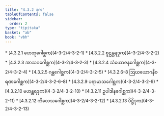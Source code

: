```yaml
---
title: "4.3.2 ဒုက"
tableOfContents: false
sidebar:
  order: 2
type: "tipitaka"
basket: "ab"
book: "vbh"
---
```



<DynamicBreadcrumb />



<TableOfContents book="vbh" section="4.3.2">
* [4.3.2.1 ဟေတုဂေါစ္ဆက](4-3-2/4-3-2-1)
* [4.3.2.2 စူဠန္တရဒုက](4-3-2/4-3-2-2)
* [4.3.2.3 အာသဝဂေါစ္ဆက](4-3-2/4-3-2-3)
* [4.3.2.4 သံယောဇနဂေါစ္ဆက](4-3-2/4-3-2-4)
* [4.3.2.5 ဂန္ထဂေါစ္ဆက](4-3-2/4-3-2-5)
* [4.3.2.6–8 ဩဃယောဂနီဝရဏဂေါစ္ဆက](4-3-2/4-3-2-6–8)
* [4.3.2.9 ပရာမာသဂေါစ္ဆက](4-3-2/4-3-2-9)
* [4.3.2.10 မဟန္တရဒုက](4-3-2/4-3-2-10)
* [4.3.2.11 ဥပါဒါနဂေါစ္ဆက](4-3-2/4-3-2-11)
* [4.3.2.12 ကိလေသဂေါစ္ဆက](4-3-2/4-3-2-12)
* [4.3.2.13 ပိဋ္ဌိဒုက](4-3-2/4-3-2-13)
</TableOfContents>